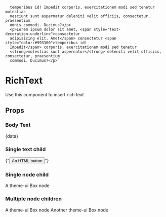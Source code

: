 
      temporibus id! Impedit corporis, exercitationem modi sed tenetur molestias
      nesciunt sunt aspernatur deleniti velit officiis, consectetur, praesentium
      omnis commodi. Ducimus?</p>
      <p>Lorem ipsum dolor sit amet, <span style="text-decoration:underline">consectetur
      adipisicing elit. Amet</span> consectetur <span style="color:#993300">temporibus id!
      Impedit</span> corporis, exercitationem modi sed tenetur
      <strong>molestias sunt aspernatur</strong> deleniti velit officiis, consectetur, praesentium
      commodi. Ducimus?</p>`

<Meta title='components/RichText' component={RichText} />

# RichText

Use this component to insert rich text

## Props

<ArgsTable of={RichText} />

### Body Text

<Canvas>
  <Story name='Default'>
    <RichText sx={{ fontSize: "1rem" }}>{data}</RichText>
  </Story>
</Canvas>

### Single text child

<Canvas>
  <Story name='Single text child'>
    <RichText>{"<button>An HTML button</button>"}</RichText>
  </Story>
</Canvas>

### Single node child

<Canvas>
  <Story name='Single node child'>
    <RichText>
      <Box>A theme-ui Box node</Box>
    </RichText>
  </Story>
</Canvas>

### Multiple node children

<Canvas>
  <Story name='Multiple node children'>
    <RichText>
      <Box>A theme-ui Box node</Box>
      <Box>Another theme-ui Box node</Box>
    </RichText>
  </Story>
</Canvas>
